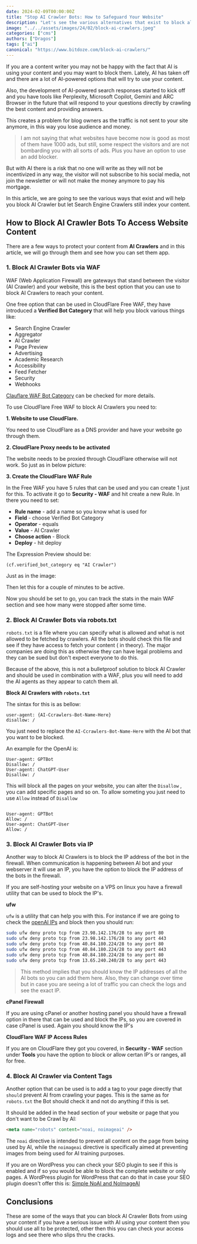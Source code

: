 ```yaml
---
date: 2024-02-09T00:00:00Z
title: "Stop AI Crawler Bots: How to Safeguard Your Website"
description: "Let's see the various alternatives that exist to block all AI Crawler bots that try to access your website content."
image: "../../assets/images/24/02/block-ai-crawlers.jpeg"
categories: ["cms"]
authors: ["Dragos"]
tags: ["ai"]
canonical: "https://www.bitdoze.com/block-ai-crawlers/"
---
```



If you are a content writer you may not be happy with the fact that AI is using your content and you may want to block them. Lately, AI has taken off and there are a lot of AI-powered options that will try to use your content.

Also, the development of AI-powered search responses started to kick off and you have tools like Perplexity, Microsoft Copilot, Gemini and ARC Browser in the future that will respond to your questions directly by crawling the best content and providing answers.

This creates a problem for blog owners as the traffic is not sent to your site anymore, in this way you lose audience and money.

> I am not saying that what websites have become now is good as most of them have 1000 ads, but still, some respect the visitors and are not bombarding you with all sorts of ads. Plus you have an option to use an add blocker.

But with AI there is a risk that no one will write as they will not be incentivized in any way, the visitor will not subscribe to his social media, not join the newsletter or will not make the money anymore to pay his mortgage.

In this article, we are going to see the various ways that exist and will help you block AI Crawler but let Search Engine Crawlers still index your content.

## How to Block AI Crawler Bots To Access Website Content

<YouTubeEmbed
  url="https://www.youtube.com/embed/4s5I5Bz-IDE"
  label="Stop AI Crawler Bots: How to Safeguard Your Website"
/>

There are a few ways to protect your content from **AI Crawlers** and in this article, we will go through them and see how you can set them app.

### 1. Block AI Crawler Bots via WAF

WAF (Web Application Firewall) are gateways that stand between the visitor (AI Crawler) and your website, this is the best option that you can use to block AI Crawlers to reach your content.

One free option that can be used in CloudFlare Free WAF, they have introduced a **Verified Bot Category** that will help you block various things like:

- Search Engine Crawler
- Aggregator
- AI Crawler
- Page Preview
- Advertising
- Academic Research
- Accessibility
- Feed Fetcher
- Security
- Webhooks

[Clauflare WAF Bot Category](https://blog.cloudflare.com/ai-bots) can be checked for more details.

To use CloudFlare Free WAF to block AI Crawlers you need to:

**1. Website to use CloudFlare.**

You need to use CloudFlare as a DNS provider and have your website go through them.

**2. CloudFlare Proxy needs to be activated**

The website needs to be proxied through CloudFlare otherwise will not work. So just as in below picture:

<Picture
  src={imag1}
  sizes="(max-width: 900px) 100vw, 900px"
  alt="Cloudflare Proxy"
/>

**3. Create the CloudFlare WAF Rule**

In the Free WAF you have 5 rules that can be used and you can create 1 just for this. To activate it go to **Security - WAF** and hit create a new Rule. In there you need to set:

- **Rule name** - add a name so you know what is used for
- **Field** - choose Verified Bot Category
- **Operator** - equals
- **Value** - AI Crawler
- **Choose action** - Block
- **Deploy** - hit deploy

The Expression Preview should be:

```
(cf.verified_bot_category eq "AI Crawler")
```

Just as in the image:

<Picture
  src={imag2}
  sizes="(max-width: 900px) 100vw, 900px"
  alt="Cloudflare WAF Block AI Crawler"
/>

Then let this for a couple of minutes to be active.

Now you should be set to go, you can track the stats in the main WAF section and see how many were stopped after some time.

### 2. Block AI Crawler Bots via robots.txt

`robots.txt` is a file where you can specify what is allowed and what is not allowed to be fetched by crawlers. All the bots should check this file and see if they have access to fetch your content ( in theory). The major companies are doing this as otherwise they can have legal problems and they can be sued but don't expect everyone to do this.

Because of the above, this is not a bulletproof solution to block AI Crawler and should be used in combination with a WAF, plus you will need to add the AI agents as they appear to catch them all.

**Block AI Crawlers with `robots.txt`**

The sintax for this is as bellow:

```
user-agent: {AI-Ccrawlers-Bot-Name-Here}
disallow: /
```

You just need to replace the `AI-Ccrawlers-Bot-Name-Here` with the AI bot that you want to be blocked.

An example for the OpenAI is:

```
User-agent: GPTBot
Disallow: /
User-agent: ChatGPT-User
Disallow: /
```

This will block all the pages on your website, you can alter the `Disallow` , you can add specific pages and so on. To allow someting you just need to use `Allow` instead of `Disallow`

```

User-agent: GPTBot
Allow: /
User-agent: ChatGPT-User
Allow: /
```

### 3. Block AI Crawler Bots via IP

Another way to block AI Crawlers is to block the IP address of the bot in the firewall. When communication is happening between AI bot and your webserver it will use an IP, you have the option to block the IP address of the bots in the firewall.

If you are self-hosting your website on a VPS on linux you have a firewall utility that can be used to block the IP's.

**ufw**

`ufw` is a utility that can help you with this. For instance if we are going to check the [openAI IPs](https://platform.openai.com/docs/plugins/bot) and block then you should run:

```sh
sudo ufw deny proto tcp from 23.98.142.176/28 to any port 80
sudo ufw deny proto tcp from 23.98.142.176/28 to any port 443
sudo ufw deny proto tcp from 40.84.180.224/28 to any port 80
sudo ufw deny proto tcp from 40.84.180.224/28 to any port 443
sudo ufw deny proto tcp from 40.84.180.224/28 to any port 80
sudo ufw deny proto tcp from 13.65.240.240/28 to any port 443
```

> This method implies that you should know the IP addresses of all the AI bots so you can add them here. Also, they can change over time but in case you are seeing a lot of traffic you can check the logs and see the exact IP.

**cPanel Firewall**

If you are using cPanel or another hosting panel you should have a firewall option in there that can be used and block the IPs, so you are covered in case cPanel is used. Again you should know the IP's

**CloudFlare WAF IP Access Rules**

If you are on CloudFlare they got you covered, in **Security - WAF** section under **Tools** you have the option to block or allow certan IP's or ranges, all for free.

<Picture
  src={imag3}
  sizes="(max-width: 900px) 100vw, 900px"
  alt="Cloudflare WAF IP Block AI Crawler"
/>

### 4. Block AI Crawler via Content Tags

Another option that can be used is to add a tag to your page directly that `should` prevent AI from crawling your pages. This is the same as for `robots.txt` the Bot should check it and not do anything if this is set.

It should be added in the head section of your website or page that you don't want to be Crawl by AI:

```html
<meta name="robots" content="noai, noimageai" />
```

The `noai` directive is intended to prevent all content on the page from being used by AI, while the `noimageai` directive is specifically aimed at preventing images from being used for AI training purposes.

If you are on WordPress you can check your SEO plugin to see if this is enabled and if so you would be able to block the complete website or only pages. A WordPress plugin for WordPress that can do that in case your SEO plugin doesn't offer this is: [Simple NoAI and NoImageAI](https://wordpress.org/plugins/simple-noai-and-noimageai/)

## Conclusions

These are some of the ways that you can block AI Crawler Bots from using your content if you have a serious issue with AI using your content then you should use all to be protected, other then this you can check your access logs and see there who slips thru the cracks.
